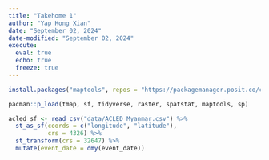 ```yaml
---
title: "Takehome 1"
author: "Yap Hong Xian"
date: "September 02, 2024"
date-modified: "September 02, 2024"
execute: 
  eval: true
  echo: true
  freeze: true
---
```


```r
install.packages("maptools", repos = "https://packagemanager.posit.co/cran/2023-10-13")
```

```r
pacman::p_load(tmap, sf, tidyverse, raster, spatstat, maptools, sp)
```

```r
acled_sf <- read_csv("data/ACLED_Myanmar.csv") %>%
  st_as_sf(coords = c("longitude", "latitude"),
           crs = 4326) %>%
  st_transform(crs = 32647) %>%
  mutate(event_date = dmy(event_date))
```
